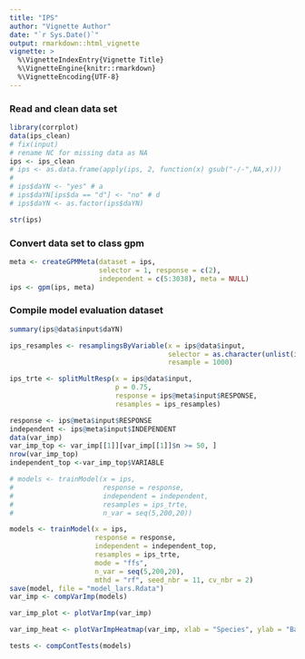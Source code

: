 ```yaml
---
title: "IPS"
author: "Vignette Author"
date: "`r Sys.Date()`"
output: rmarkdown::html_vignette
vignette: >
  %\VignetteIndexEntry{Vignette Title}
  %\VignetteEngine{knitr::rmarkdown}
  %\VignetteEncoding{UTF-8}
---
```


### Read and clean data set
```r
library(corrplot)
data(ips_clean)
# fix(input)
# rename NC for missing data as NA
ips <- ips_clean
# ips <- as.data.frame(apply(ips, 2, function(x) gsub("-/-",NA,x)))
# 
# ips$daYN <- "yes" # a
# ips$daYN[ips$da == "d"] <- "no" # d
# ips$daYN <- as.factor(ips$daYN)

str(ips)
```


### Convert data set to class gpm
```r
meta <- createGPMMeta(dataset = ips, 
                      selector = 1, response = c(2), 
                      independent = c(5:3038), meta = NULL)
ips <- gpm(ips, meta)
```


### Compile model evaluation dataset
```r
summary(ips@data$input$daYN)

ips_resamples <- resamplingsByVariable(x = ips@data$input, 
                                       selector = as.character(unlist(ips@data$input[ips@meta$input$RESPONSE])), grabs = 20, 
                                       resample = 1000)

ips_trte <- splitMultResp(x = ips@data$input, 
                          p = 0.75,
                          response = ips@meta$input$RESPONSE,
                          resamples = ips_resamples)
```


```r
response <- ips@meta$input$RESPONSE
independent <- ips@meta$input$INDEPENDENT
data(var_imp)
var_imp_top <- var_imp[[1]][var_imp[[1]]$n >= 50, ]
nrow(var_imp_top)
independent_top <-var_imp_top$VARIABLE 

# models <- trainModel(x = ips, 
#                      response = response, 
#                      independent = independent,
#                      resamples = ips_trte, 
#                      n_var = seq(5,200,20))

models <- trainModel(x = ips, 
                     response = response, 
                     independent = independent_top,
                     resamples = ips_trte,  
                     mode = "ffs",
                     n_var = seq(5,200,20), 
                     mthd = "rf", seed_nbr = 11, cv_nbr = 2)
save(model, file = "model_lars.Rdata")
var_imp <- compVarImp(models)

var_imp_plot <- plotVarImp(var_imp)

var_imp_heat <- plotVarImpHeatmap(var_imp, xlab = "Species", ylab = "Band")

tests <- compContTests(models)
```


